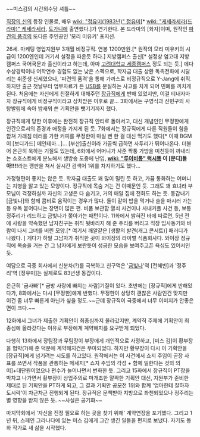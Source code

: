 ~~미스김의 시간외수당 셔틀~~

[[직장의 신]]의 등장 인물로, 배우 [[wiki: "정유미(1983년)" 정유미]][* [[wiki: "케세라세라(드라마)" 케세라세라]], [[도가니]]에 출연했다.]가 연기한다. 본 드라마의 [화자]이며, 원작인 [[파견의 품격]]의 또다른 주인공인 '모리 미유키' 포지션.

26세. 마케팅 영업지원부 3개월 비정규직. 연봉 1200만원.[* 원작의 모리 미유키의 시급이 1200엔인데 거기서 설정을 따온듯 하다.] 지방캠퍼스 출신[* 설정상 염고대 지방캠퍼스 국어국문과 출신이라고 하는데, 아마 [[고려대학교 세종캠퍼스]] 정도 되는 듯.] 에다 수상경력이나 어학연수 경험도 없는 낮은 스펙으로, 학자금 대출 상환 독촉전화에 시달리는 취준생 신세였으나, '파견의 품격'을 통해 가까스로 비정규직으로 Y-Jang에 취직. 하지만 출근 첫날부터 업무자료가 든 [[USB]]를 분실하는 사고를 치게 되어 민폐를 끼치게 된다. 처음에는 자신에게 친절하게 대해주던 [[장규직]]에게 반해 있었지만, 이걸 티내자마자 장규직에게 비정규직이라고 상처받은 이후로 끝... 3화에서는 구영식과 신민구의 사탕발림에 속아 밤새워 쓴 기획안을 뺏기기까지 했다.

장규직에게 당한 이후에는 완전히 장규직 안티로 돌아서고, 대신 개념인인 무정한에게 인간으로서의 존경과 애정을 가지게 된 듯. 7화에서는 장규직에게 다른 직원들이 힘을 합쳐 가래침 테러를 가한 커피를 무정한이 마실 뻔 한 걸 대신 먹기도 했다[* 이때 BGM이 [보디가드] 메인테마...]...
[부산]출신이라 가끔씩 급하면 사투리가 튀어나온다. 더불어 은근히 욱하는 기질도 있는데, 6화에서 어머니가 사준 짝퉁 가방을 미친듯이 까내리는 쇼호스트에게 분노해서 생방송 도중에 난입, '''[[wiki: "루이비통" 럭시똥]] 이 [문디]들아!!!!'''라는 깽판을 쳐서 실시간 검색어 1위를 차지하기도 했다...

가정형편이 좋지는 않은 듯. 학자금 대출도 꽤 많이 밀린 듯 하고, 가끔 통화하는 어머니는 지병을 앓고 있는 모양이다. 정규직에 목숨 거는 건 이때문인 듯. 그래도 꽤 효녀라 부모님이 걱정하실까 자신의 고생은 다 숨기고, 거의 매일 집에 전화도 하는 듯. 
동갑내기 [금빛나]와 함께 콤비로 움직이는 경우가 많다. 둘이 같이 밥을 먹거나 술을 마시러 가는 등 유독 붙어다니는 장면이 많은 편. 비품 보관함 열쇠 사건이나 사내커플 사건 등, 보통 정주리가 리드하고 금빛나가 쫒아가는 패턴이다.
11화에서 밝혀진 바에 따르면, 5년 전에 사랑을 약속했던 남자친구는 취직 뒷바리지 해 준 주리를 버리고 직장 입사동기와 바람이 나서 그녀를 버린 모양.[* 여기서 깨알같은 [생활의 발견(개그 콘서트)] 패러디가 나왔다. ] 게다가 하필 그남자가 취직한 곳이 와이장의 라이벌 식품회사다. 와이장 정규직에 목숨을 거는 건 그 남자에게 보란듯이 성공한 모습을 보여주고픈 욕심도 있어서인듯.

여담으로 극중 회사에서 신분차(?)를 극복하고 친구먹은 '[[금빛나]]'역 [전혜빈]과 '정주리'역 [정유미]는 실제로도 83년생 동갑이다.

은근히 '금사빠'[* 금방 사랑에 빠지는 사람]기질이 있다. 초반에는 [장규직]에게 반해있다가, 8화에서는 다시 [무정한]에게 반했다. 무정한이 상당히 괜찮은 사람인건 맞지만 이건 좀 너무 빠른게 아닌가 싶을 정도.~~근데 장규직이 극중에서 너무 이미지가 안좋은 면이 크다.~~

12화에서 그녀가 제출한 기획안이 최종심까지 올라갔지만, 계약직 주제에 기획안이 최종심에 올라갔다는 이유로 부장에게 계약해지를 요구받게 되었다.

다행히 13화에서 장팀장과 무팀장이 부장에게 개인적으로 사정하고, [미스 김]이 황부장을 협박(?)해 준 덕분에 계약해지건은 무마되었다. 하지만 황부장이 다시 이 기획안을 [장규직]에게 넘기려는 시도를 하고있다. 원작에서는 이 사건에서 쇼지 주임이 곧장 사표를 쓰면서 작품을 관통하는 메세지[* 쇼지 주임의 각성 + 함께 일한다는 것의 의미]+대단원이었으나 편수가 늘어나면서 변화한 듯. 그리고 15화에서 장규직이 PT장을 박차고 나가면서 황부장이 상업주의로 마개조한 얄팍한 기획안 대신, 지원부가 준비한 제대로 된 기획안을 PT하게 되고, 그 결과 기획안 공모전 1위와 함께 '엄마한테 잘하자 도시락'이 차근차근 진행되게 된다. 장규직은 문책받아 지방으로 좌천되었으나 정주리는 별 영향을 받지 않은 듯. ~~사실은 공기화~~

마지막회에서 '자신을 진정 필요로 하는 곳을 찾기 위해' 계약연장을 포기했다. 그리고 1년 뒤, 스페인 그라나다에 있는 미스 김에게 그간 생긴 일들을 편지로 보냈다. 자기도 동화 작가로 새 삶을 시작했다.
